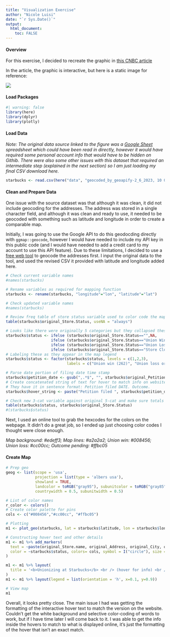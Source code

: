 ```yaml
---
title: "Visualization Exercise"
author: "Nicole Luisi"
date: "`r Sys.Date()`"
output:
  html_document:
    toc: FALSE
---
```


#### **Overview**

For this exercise, I decided to recreate the graphic in [this CNBC article](https://www.cnbc.com/2022/12/09/map-of-starbucks-stores-that-voted-to-unionize.html)

In the article, the graphic is interactive, but here is a static image for reference:

![](ex 5 static image of map.jpg){fig-align="center"}

#### **Load Packages**

```r
#| warning: false
library(here)
library(dplyr)
library(plotly)
```

#### **Load Data**

*Note: The original data source linked to the figure was a [Google Sheet](https://docs.google.com/spreadsheets/d/11b4c6hOR-LmxNXQc2Q--Am4NiVAIAGzIBCPfDOwDU44/edit#gid=980621332) spreadsheet which could have been read in directly, however it would have required some personal account info that would have to be hidden on Githib. There were also some other issues with this dataset that required an intermediate step (explained in the next section) so I am just loading my final CSV download here.* 

```r
starbucks <- read.csv(here("data", "geocoded_by_geoapify-2_6_2023, 10 04 29 PM.csv"))
```

#### **Clean and Prepare Data**

One issue with the source dataset was that although it was clean, it did not include geocoding for the addresses. The address was stored in a single character field, and although it was clean and ready to use, it needed to be geocoded with something such as latitude and longitude in order to create a comparable map. 

Initially, I was going to use the Google API to do this geodocding directly with `ggmap::geocode`, however I would have needed to include my API key in this public code (and I would have needed to add a credit card to my account to use this API feature). Due to these limitations, I decided to use a [free web tool](https://www.geoapify.com/) to geocode the addresses first. I input the original data to the tool, and used the revised CSV it provided with latitude and longitude added here.

```r
# Check current variable names
#names(starbucks)

# Rename variables as required for mapping function
starbucks <- rename(starbucks, "longitude"="lon", "latitude"="lat")

# Check updated variable names
#names(starbucks)

# Review freq table of store status variable used to color code the map points 
table(starbucks$original_Store.Status, useNA = "always")

# Looks like there were originally 5 categories but they collapsed these to 3 for the map to do the color coding, so I will recreate this collapsed variable as a new factor variable
starbucks$status <- ifelse (starbucks$original_Store.Status=="",NA,
                    ifelse (starbucks$original_Store.Status=="Union Win", 1,
                    ifelse (starbucks$original_Store.Status=="Union Loss", 2,
                    ifelse (starbucks$original_Store.Status=="Store Closed", 2, 3))))
# Labeling these as they appear in the map legend
starbucks$status <- factor(starbucks$status, levels = c(1,2,3), 
                           labels = c("Union win (262)", "Union loss or store closure (65)", "Outcome pending or contested (32)"))

# Parse date portion of filing date time stamp
starbucks$petition_date <- gsub(",.*$", "", starbucks$original_Petition.File.Date..from.Store.Name.)
# Create concatenated string of text for hover to match info on website hover
# They have it in sentence format: Petition filed DATE. Outcome.
starbucks$hover_string <- paste("Petition filed ", starbucks$petition_date, ". ", starbucks$original_Store.Status, ".", sep = "", collapse=NULL)

# Check new 3-cat variable against original 5-cat and make sure totals match the online map
table(starbucks$status, starbucks$original_Store.Status)
#(starbucks$status)
```

Next, I used an online tool to grab the hexcodes for the colors on the webpage. It didn't do a great job, so I ended up just choosing color codes I thought were close enough.

*Map background: #edeff3; Map lines: #a2a2a2; Union win: #008456; Union loss: #cc00cc; Outcome pending: #ffbc05*

#### **Create Map**

```r
# Prep geo 
geog <- list(scope = 'usa',
             projection = list(type = 'albers usa'),
             showland = TRUE, 
             landcolor = toRGB("gray95"), subunitcolor = toRGB("gray85"), countrycolor = toRGB("gray85"),
             countrywidth = 0.5, subunitwidth = 0.5)

# List of color names 
r_color <- colors()
# Create color palette for pins 
cols <- c("#008456","#cc00cc", "#ffbc05")

# Plotting
m1 <- plot_geo(starbucks, lat = starbucks$latitude, lon = starbucks$longitude)

# Constructing hover text and other details
m1 <- m1 %>% add_markers(
  text = ~paste(original_Store.name, original_Address, original_City, original_State, hover_string, sep = "<br />"),
  color = ~starbucks$status, colors= cols, symbol = I("circle"), size = I(6), hoverinfo = "text"
)

m1 <- m1 %>% layout(
  title = '<b>Unionizing at Starbucks</b> <br /> (hover for info) <br /> More than 250 stores across nearly 40 states have voted to unionize since 2021.', geo = geog
)
m1 <- m1 %>% layout(legend = list(orientation = 'h', x=0.1, y=0.9))

# View map
m1
```


Overall, it looks pretty close. The main issue I had was getting the formatting of the interactive hover text to match the version on the website. Couldn't get the white background and selective color-coding of words to work, but if I have time later I will come back to it. I was able to get the info inside the hovers to match to what is displayed online, it's just the formatting of the hover that isn't an exact match. 
